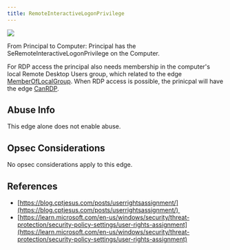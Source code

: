 ```yaml
---
title: RemoteInteractiveLogonPrivilege
---
```


<img src="/assets/enterprise-AND-community-edition-pill-tag.svg"/> 


From Principal to Computer: Principal has the SeRemoteInteractiveLogonPrivilege on the Computer.

For RDP access the principal also needs membership in the computer's local Remote Desktop Users group, which related to the edge [MemberOfLocalGroup](/resources/edges/member-of-local-group). When RDP access is possible, the prinicpal will have the edge [CanRDP](/resources/edges/can-rdp).

Abuse Info
----------

This edge alone does not enable abuse.

Opsec Considerations
--------------------

No opsec considerations apply to this edge.

References
----------

* [https://blog.cptjesus.com/posts/userrightsassignment/](https://blog.cptjesus.com/posts/userrightsassignment/) 
* [https://learn.microsoft.com/en-us/windows/security/threat-protection/security-policy-settings/user-rights-assignment](https://learn.microsoft.com/en-us/windows/security/threat-protection/security-policy-settings/user-rights-assignment)
